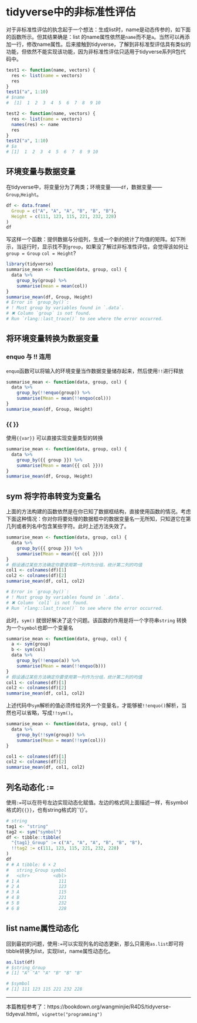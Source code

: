# tidyverse中的非标准性评估

对于非标准性评估的执念起于一个想法：生成list时，name是动态传参的，如下面的函数所示。但其结果确是：list 的name属性依然是`name`而不是`a`。当然可以再添加一行，修改name属性。后来接触到tidyverse，了解到非标准型评估具有类似的功能，但依然不能实现该功能，因为非标准性评估只适用于tidyverse系列R包代码中。

```r
test1 <- function(name, vectors) {
  res <- list(name = vectors)
  res
}
test1("a", 1:10)
# $name
#  [1]  1  2  3  4  5  6  7  8  9 10

test2 <- function(name, vectors) {
  res <- list(name = vectors)
  names(res) <- name
  res
}
test2("a", 1:10)
# $a
# [1]  1  2  3  4  5  6  7  8  9 10
```

## 环境变量与数据变量

在tidyverse中，将变量分为了两类；环境变量——`df`，数据变量——`Group`,`Height`。

```r
df <- data.frame(
  Group = c("A", "A", "A", "B", "B", "B"),
  Height = c(111, 123, 115, 221, 232, 228)
)
df
```

写这样一个函数：提供数据与分组列，生成一个新的统计了均值的矩阵。如下所示，当运行时，显示找不到`group`，如果没了解过非标准性评估，会觉得该如何让`group = Group` `col = Height`?

```r
library(tidyverse)
summarise_mean <- function(data, group, col) {
  data %>%
    group_by(group) %>%
    summarise(mean = mean(col))
}
summarise_mean(df, Group, Height)
# Error in `group_by()`:
# ! Must group by variables found in `.data`.
# ✖ Column `group` is not found.
# Run `rlang::last_trace()` to see where the error occurred.
```

## 将环境变量转换为数据变量

### enquo 与 !! 连用

`enquo`函数可以将输入的环境变量当作数据变量储存起来，然后使用`!!`进行释放

```r
summarise_mean <- function(data, group, col) {
  data %>%
    group_by(!!enquo(group)) %>%
    summarise(Mean = mean(!!enquo(col)))
}
summarise_mean(df, Group, Height)
```

### {{ }}

使用`{{var}}` 可以直接实现变量类型的转换

```r
summarise_mean <- function(data, group, col) {
  data %>%
    group_by({{ group }}) %>%
    summarise(Mean = mean({{ col }}))
}
summarise_mean(df, Group, Height)
```

## sym 将字符串转变为变量名

上面的方法构建的函数依然是在你已知了数据框结构，直接使用函数的情况。考虑下面这种情况：你对你将要处理的数据框中的数据变量名一无所知，只知道它在第几列或者列名中包含某些字符。此时上述方法失效了。

```r
summarise_mean <- function(data, group, col) {
  data %>%
    group_by({{ group }}) %>%
    summarise(Mean = mean({{ col }}))
}
# 假设通过某些方法确定你要使用第一列作为分组，统计第二列的均值
col1 <- colnames(df)[1]
col2 <- colnames(df)[2]
summarise_mean(df, col1, col2)

# Error in `group_by()`:
# ! Must group by variables found in `.data`.
# ✖ Column `col1` is not found.
# Run `rlang::last_trace()` to see where the error occurred.
```

此时，`sym()` 就很好解决了这个问题。该函数的作用是将一个字符串`string` 转换为一个`symbol`也即一个变量名

```r
summarise_mean <- function(data, group, col) {
  a <- sym(group)
  b <- sym(col)
  data %>%
    group_by(!!enquo(a)) %>%
    summarise(Mean = mean(!!enquo(b)))
}
# 假设通过某些方法确定你要使用第一列作为分组，统计第二列的均值
col1 <- colnames(df)[1]
col2 <- colnames(df)[2]
summarise_mean(df, col1, col2)
```

上述代码中`sym`解析的值必须传给另外一个变量名，才能够被`!!enquo()`解析，当然也可以省略，写成`!!sym()`。

```r
summarise_mean <- function(data, group, col) {
  data %>%
    group_by(!!sym(group)) %>%
    summarise(Mean = mean(!!sym(col)))
}

col1 <- colnames(df)[1]
col2 <- colnames(df)[2]
summarise_mean(df, col1, col2)
```

## 列名动态化 :=
使用`:=`可以在符号左边实现动态化赋值。左边的格式同上面描述一样，有symbol格式的`{{}}`，也有string格式的`'{}'。
```r
# string
tag1 <- "string"
tag2 <- sym("symbol")
df <- tibble::tibble(
  "{tag1}_Group" := c("A", "A", "A", "B", "B", "B"),
  !!tag2 := c(111, 123, 115, 221, 232, 228)
)
df
# # A tibble: 6 × 2
#   string_Group symbol
#   <chr>         <dbl>
# 1 A               111
# 2 A               123
# 3 A               115
# 4 B               221
# 5 B               232
# 6 B               228
```

## list name属性动态化
回到最初的问题，使用`:=`可以实现列名的动态更新，那么只需用`as.list`即可将tibble转换为list，实现list，name属性动态化。
```r
as.list(df)
# $string_Group
# [1] "A" "A" "A" "B" "B" "B"

# $symbol
# [1] 111 123 115 221 232 228
```
------------------------------------------------------------------------

本篇教程参考了：https://bookdown.org/wangminjie/R4DS/tidyverse-tidyeval.html，`vignette("programming")`
